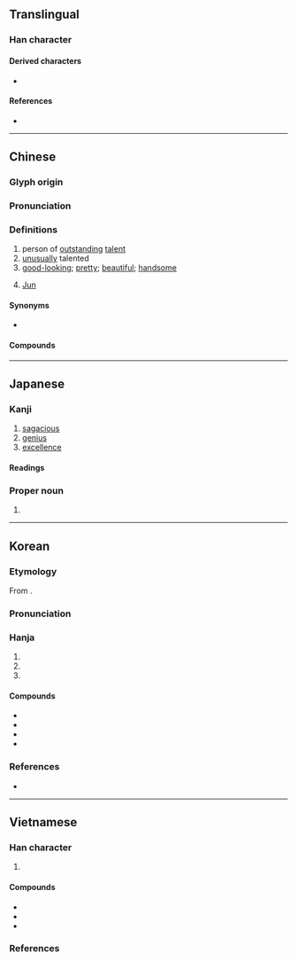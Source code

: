 {{also|儁|㑺}}
{{character info}}
==Translingual==

===Han character===
{{Han char|rn=9|rad=人|as=07|sn=9|four=23247|canj=OICE|ids=⿰亻夋}}

====Derived characters====
* {{l|mul|[[葰]], [[䈗]], [[𪡟]], [[𪶠]], [[𭏓]], [[𭵘]]}}

====References====
* {{Han ref|kx=0104.150|dkj=00674|dj=0220.140|hdz=10168.040|uh=4FCA|ud=20426|bh=AB54|bd=43860}}

----

==Chinese==
{{zh-forms|alt=儁,㑺}}

===Glyph origin===
{{Han etym}}

===Pronunciation===
{{zh-pron
|m=jùn
|dg=җүн3
|c=zeon3
|h=pfs=chun
|md=cóng
|mn=chùn
|mn-t=zung3
|mc=y
|oc=y
|ma=y
|cat=n,a,pn
}}

===Definitions===
{{zh-hanzi}}

# person of [[outstanding]] [[talent]]
# [[unusually]] talented
# [[good-looking]]; [[pretty]]; [[beautiful]]; [[handsome]]
# {{surname|zh|dot=:}} [[Jun]]

====Synonyms====
* {{sense|good-looking}}
{{zh-syn-saurus|美觀}}
{{zh-dial|漂亮}}

====Compounds====
{{zh-der|不學長俊|丰神俊美|來俊臣|俊乂|俊俏|俊俏風流|俊偉|俊傑|俊刮|俊器|俊士|俊龐兒|俊彥|俊德|俊拔|俊敏|俊材|俊民|俊爽|俊眼修眉|俊秀|俊美|俊茂|俊逸|俊遊|俊邁|俊雅|俊髦|俊鶻|八俊|國俊|奇俊|寒俊|少年才俊|忍俊不禁|才俊|擦俊藥|旁求俊彥|清俊|清新俊逸|清麗俊逸|爽俊|發俊科|翩然俊雅|英俊|英才俊偉|裴少俊|豪俊|賢俊|長俊|風流俊俏|髦俊}}

{{zh-cat|Advanced}}

----

==Japanese==

===Kanji===
{{ja-kanji|grade=c|rs=人07}}

# [[sagacious]]
# [[genius]]
# [[excellence]]

====Readings====
{{ja-readings
|on=しゅん
|kun=すぐ-れる
|nanori=とし
}}

===Proper noun===
{{ja-pos|しゅん|proper}}

# {{given name|ja|male|sort=しゅん}}

----

==Korean==

===Etymology===
From {{der|ko|ltc|-}} {{ltc-l|俊}}.

{{collapse|
* {{hanja-hunmong|쥰|cyun|雜語}}
* {{hanja-hunmong|쥰〯|cyǔn|儒學#상34A|alt=儁}}
|Historical readings
|bg=#FFFFFF}}

===Pronunciation===
{{ko-hanja-pron|준|l=y}}

===Hanja===
{{ko-hanja-search}}
{{ko-hanja|[[준걸]]([[俊傑]])|준}}

# {{hanja form of|준|[[person]] of [[outstanding]] [[talent]]}}
# {{hanja form of|준|[[beautiful]]; [[handsome]]}}
# {{hanja form of|준|{{surname|ko}}}}

====Compounds====
{{der-top|Compounds}}
* {{ko-l|준걸|[[person]] of [[outstanding]] [[talent]]; [[hero]]|俊傑}}
* {{ko-l|준수|[[pretty]]; of [[delicate]] [[beauty]]|俊秀}}
* {{ko-l|영준|英俊}}
* {{ko-l|재준|才俊}}
{{der-bottom}}

===References===
* {{R:hanjadoc|321}}

----

==Vietnamese==

===Han character===
{{vi-readings|rs=人07
|hanviet=tuấn-tdcntd;gdhn
|phienthiet=祖峻 tổ tuấn
|nom=tuấn-tdcntd;taberd, toáng-gdhn
}}

# {{rfdef|vi|sort=人07}}

====Compounds====
{{der-top3|Compounds}}
* {{vi-l|俊傑|tuấn kiệt}}
* {{vi-l|俊士|tuấn sĩ}}
* {{vi-l|俊秀|tuấn tú}}
{{der-bottom}}

===References===
<references/>